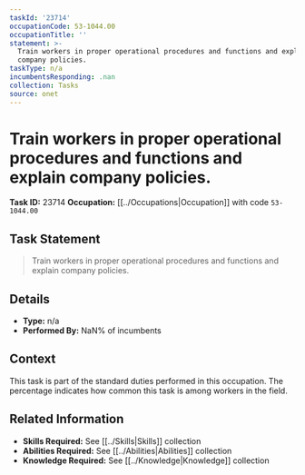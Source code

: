 ```yaml
---
taskId: '23714'
occupationCode: 53-1044.00
occupationTitle: ''
statement: >-
  Train workers in proper operational procedures and functions and explain
  company policies.
taskType: n/a
incumbentsResponding: .nan
collection: Tasks
source: onet
---
```

# Train workers in proper operational procedures and functions and explain company policies.

**Task ID:** 23714
**Occupation:** [[../Occupations|Occupation]] with code `53-1044.00`

## Task Statement

> Train workers in proper operational procedures and functions and explain company policies.

## Details

- **Type:** n/a
- **Performed By:** NaN% of incumbents

## Context

This task is part of the standard duties performed in this occupation. The percentage indicates how common this task is among workers in the field.

## Related Information

- **Skills Required:** See [[../Skills|Skills]] collection
- **Abilities Required:** See [[../Abilities|Abilities]] collection
- **Knowledge Required:** See [[../Knowledge|Knowledge]] collection
